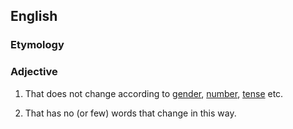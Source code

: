 ==English==

===Etymology===
{{prefix|en|non|inflected}}

===Adjective===
{{en-adj|-}}

# {{lb|en|of a word}} That does not change according to [[gender]], [[number]], [[tense]] etc.
# {{lb|en|of a language}} That has no (or few) words that change in this way.
